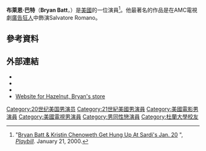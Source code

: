 {{Infobox person
| name                    = Bryan Batt
| image                   = BryanBattEmmysSept09.jpg
| caption                 = 
| birth_date               = {{birth date and age|1963|3|1}}
| birth_place              = [[美國|美國]][[紐奧良|紐奧良]]
| occupation              = [[演員|演員]]，[[作家|作家]]
| partner                =  Tom Cianfichi <br> (1993–現在)
}}
'''布萊恩·巴特'''（'''Bryan Batt'''，{{bd|1963年|3月1日}}）是[[美國|美國]]的一位演員<ref name=playbill1>"[http://www.playbill.com/news/article/50185.html Bryan Batt & Kristin Chenoweth Get Hung Up At Sardi's Jan. 20] {{webarchive|url=https://web.archive.org/web/20090202105657/http://www.playbill.com/news/article/50185.html |date=2009-02-02 }}", ''[[Playbill|Playbill]]''. January 21, 2000.</ref>。他最著名的作品是在AMC電視劇[[廣告狂人|廣告狂人]]中飾演Salvatore Romano。
==參考資料==
{{Reflist}}
==外部連結==
*{{Official website}}
*{{IMDb name|61262}}
*{{ibdb name|31276}}
*[http://www.hazelnutneworleans.com Website for Hazelnut, Bryan's store] {{Wayback|url=http://www.hazelnutneworleans.com/ |date=20200919203226 }}
{{21世纪00年代美國演員工會獎最佳戲劇影集整體演出}}
{{DEFAULTSORT: BART, Bryan}}
[[Category:20世纪美国男演员|Category:20世纪美国男演员]]
[[Category:21世紀美國男演員|Category:21世紀美國男演員]]
[[Category:美國電影男演員|Category:美國電影男演員]]
[[Category:美國電視男演員|Category:美國電視男演員]]
[[Category:男同性戀演員|Category:男同性戀演員]]
[[Category:杜蘭大學校友|Category:杜蘭大學校友]]